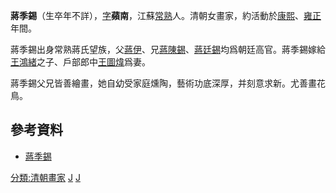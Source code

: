 '''蔣季錫'''（生卒年不詳），[[表字|字]]'''蘋南'''，江蘇[[常熟|常熟]]人。清朝女畫家，約活動於[[康熙|康熙]]、[[雍正|雍正]]年間。

蔣季錫出身常熟蔣氏望族，父[[蔣伊|蔣伊]]、兄[[蔣陳錫|蔣陳錫]]、[[蔣廷錫|蔣廷錫]]均爲朝廷高官。蔣季錫嫁給[[王鴻緒|王鴻緒]]之子、戶部郎中[[王圖煒|王圖煒]]爲妻。

蔣季錫父兄皆善繪畫，她自幼受家庭燻陶，藝術功底深厚，并刻意求新。尤善畫花鳥。

==參考資料==
*[http://www.dpm.org.cn/www_oldweb/Big5/e/e9/16-01.htm 蔣季錫]{{dead link|date=2018年4月 |bot=InternetArchiveBot |fix-attempted=yes }}

{{蔣棻家族}}
{{DEFAULTSORT:Jiang蔣}}
[[分類:清朝畫家|分類:清朝畫家]]
[[分類:常熟蔣氏|J]]
[[分類:蔣姓|J]]